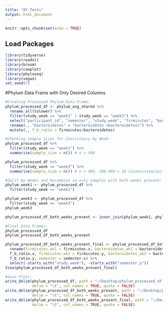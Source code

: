 ```yaml
---
title: "AY_Tests"
output: html_document
---
```


```r
knitr::opts_chunk$set(echo = TRUE)
```

## Load Packages
```r
library(tidyverse)
library(readxl)
library(broom)
library(cowplot)
library(phyloseq)
library(vegan)
set.seed(7)
```

#Phylum Data Frame with Only Desired Columns
```r
#Creating Processed Phylum Data Frame:
phylum_processed_df <- phylum_avg_shared %>%
  rename_all(tolower) %>%
  filter(study_week == "week1" | study_week == "week3") %>%
  select("participant_id", "semester", "study_week", "firmicutes", "bacteroidetes <bacteroidetes>") %>%
  rename(., "bacteroidetes" = "bacteroidetes <bacteroidetes>") %>%
  mutate(., f_b_ratio = firmicutes/bacteroidetes)

#Checking Sample Sizes for Consistency by Week:
phylum_processed_df %>%
  filter(study_week == "week1") %>%
  summarise(sample_size = n()) # n = 508

phylum_processed_df %>%
  filter(study_week == "week3") %>%
  summarise(sample_size = n()) # n = 480. 508-480 = 28 inconsistencies. 

#Split by Weeks and Recombine so only samples with both weeks present: 
phylum_week1 <- phylum_processed_df %>%
  filter(study_week == "week1")

phylum_week3 <- phylum_processed_df %>%
  filter(study_week == "week3")
phylum_week3

phylum_processed_df_both_weeks_present <- inner_join(phylum_week1, phylum_week3, by = (c("participant_id")))

#Final Data Frames:
phylum_processed_df
phylum_processed_df_both_weeks_present

phylum_processed_df_both_weeks_present_final <- phylum_processed_df_both_weeks_present %>%
  rename(firmicutes_wk1 = firmicutes.x, bacteroidetes_wk1 = bacteroidetes.x, fb_ratio_wk1 =  
  f_b_ratio.x, firmicutes_wk3 = firmicutes.y, bacteroidetes_wk3 = bacteroidetes.y, fb_ratio_wk3 = 
  f_b_ratio.y, semester = semester.x) %>%
  select(-starts_with("study_week"), -starts_with("semester.y"))
View(phylum_processed_df_both_weeks_present_final)

#Save Plots: 
write_delim(phylum_processed_df, path = "~/Desktop/phylum_processed_df.txt",
            delim = "\t", col_names = TRUE, quote = FALSE)
write_delim(phylum_processed_df_both_weeks_present, path = "~/Desktop/phylum_processed_df_both_weeks_present.txt",
            delim = "\t", col_names = TRUE, quote = FALSE)
write_delim(phylum_processed_df_both_weeks_present_final, path = "~/Desktop/phylum_processed_df_both_weeks_present_final.txt",
            delim = "\t", col_names = TRUE, quote = FALSE)
```

